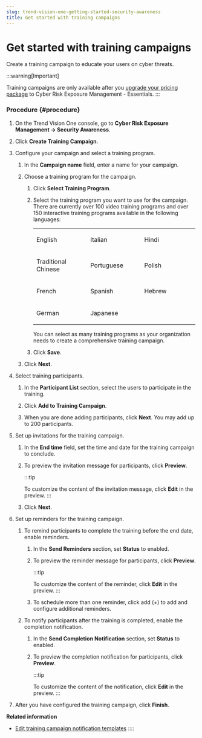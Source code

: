 ```yaml
---
slug: trend-vision-one-getting-started-security-awareness
title: Get started with training campaigns
---
```

# Get started with training campaigns

Create a training campaign to educate your users on cyber threats.

:::warning[Important]

Training campaigns are only available after you [upgrade your pricing package](credit-req-for-apps-services.mdx) to Cyber Risk Exposure Management - Essentials.
:::

### Procedure {#procedure}

1.  On the Trend Vision One console, go to **Cyber Risk Exposure Management → Security Awareness**.

2.  Click **Create Training Campaign**.

3.  Configure your campaign and select a training program.

    1.  In the **Campaign name** field, enter a name for your campaign.

    2.  Choose a training program for the campaign.

        1.  Click **Select Training Program**.

        2.  Select the training program you want to use for the campaign. There are currently over 100 video training programs and over 150 interactive training programs available in the following languages:

            <table style="width:99%;">
            <colgroup>
            <col style="width: 33%" />
            <col style="width: 33%" />
            <col style="width: 33%" />
            </colgroup>
            <tbody>
            <tr>
            <td><p>English</p></td>
            <td><p>Italian</p></td>
            <td><p>Hindi</p></td>
            </tr>
            <tr>
            <td><p>Traditional Chinese</p></td>
            <td><p>Portuguese</p></td>
            <td><p>Polish</p></td>
            </tr>
            <tr>
            <td><p>French</p></td>
            <td><p>Spanish</p></td>
            <td><p>Hebrew</p></td>
            </tr>
            <tr>
            <td><p>German</p></td>
            <td><p>Japanese</p></td>
            <td> </td>
            </tr>
            </tbody>
            </table>

            You can select as many training programs as your organization needs to create a comprehensive training campaign.

        3.  Click **Save**.

    3.  Click **Next**.

4.  Select training participants.

    1.  In the **Participant List** section, select the users to participate in the training.

    2.  Click **Add to Training Campaign**.

    3.  When you are done adding participants, click **Next**. You may add up to 200 participants.

5.  Set up invitations for the training campaign.

    1.  In the **End time** field, set the time and date for the training campaign to conclude.

    2.  To preview the invitation message for participants, click **Preview**.

        :::tip

        To customize the content of the invitation message, click **Edit** in the preview.
        :::

    3.  Click **Next**.

6.  Set up reminders for the training campaign.

    1.  To remind participants to complete the training before the end date, enable reminders.

        1.  In the **Send Reminders** section, set **Status** to enabled.

        2.  To preview the reminder message for participants, click **Preview**.

            :::tip

            To customize the content of the reminder, click **Edit** in the preview.
            :::

        3.  To schedule more than one reminder, click add (+) to add and configure additional reminders.

    2.  To notify participants after the training is completed, enable the completion notification.

        1.  In the **Send Completion Notification** section, set **Status** to enabled.

        2.  To preview the completion notification for participants, click **Preview**.

            :::tip

            To customize the content of the notification, click **Edit** in the preview.
            :::

7.  After you have configured the training campaign, click **Finish**.

**Related information**

- [Edit training campaign notification templates](edit-training-notifications.md "Add images, including logos and informative content, to your training campaign notification templates.")
::::
